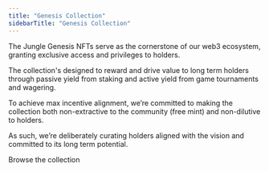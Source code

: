 ```yaml
---
title: "Genesis Collection"
sidebarTitle: "Genesis Collection"
---
```


The Jungle Genesis NFTs serve as the cornerstone of our web3 ecosystem, granting exclusive access and privileges to holders.&#x20;

The collection's designed to reward and drive value to long term holders through passive yield from staking and active yield from game tournaments and wagering.&#x20;

To achieve max incentive alignment, we’re committed to making the collection both non-extractive to the community (free mint) and non-dilutive to holders.

As such, we’re deliberately curating holders aligned with the vision and committed to its long term potential.

<Card title="Collection on MagicEden" icon="album-collection" href="https://magiceden.io/marketplace/jungle_genesis">
  Browse the collection
</Card>